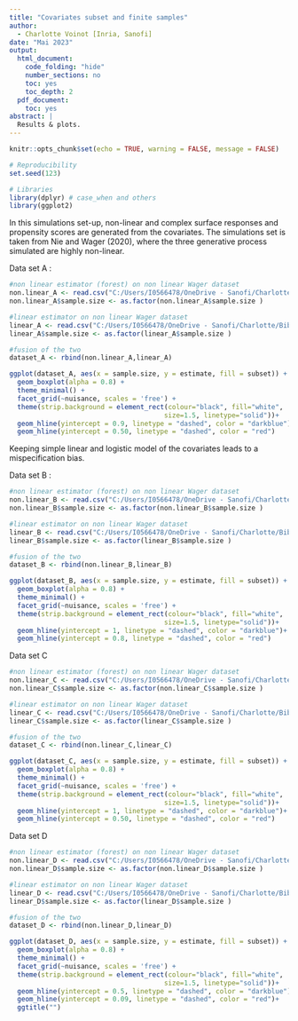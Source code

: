 ```yaml
---
title: "Covariates subset and finite samples"
author:
  - Charlotte Voinot [Inria, Sanofi]
date: "Mai 2023"
output:
  html_document:
    code_folding: "hide"
    number_sections: no
    toc: yes
    toc_depth: 2
  pdf_document:
    toc: yes
abstract: | 
  Results & plots. 
---
```


```r
knitr::opts_chunk$set(echo = TRUE, warning = FALSE, message = FALSE)

# Reproducibility
set.seed(123)

# Libraries
library(dplyr) # case_when and others
library(ggplot2)

```

In this simulations set-up, non-linear and complex surface responses and propensity scores are generated from the covariates.  The simulations set is taken from Nie and Wager (2020), where the three generative process simulated are highly non-linear.

Data set A : 
```r
#non linear estimator (forest) on non linear Wager dataset 
non.linear_A <- read.csv("C:/Users/I0566478/OneDrive - Sanofi/Charlotte/Bibliographie/Benedicte Projet/finite_sample/data/A.csv")
non.linear_A$sample.size <- as.factor(non.linear_A$sample.size )

#linear estimator on non linear Wager dataset  
linear_A <- read.csv("C:/Users/I0566478/OneDrive - Sanofi/Charlotte/Bibliographie/Benedicte Projet/finite_sample/data/A_linear.csv")
linear_A$sample.size <- as.factor(linear_A$sample.size )

#fusion of the two 
dataset_A <- rbind(non.linear_A,linear_A)
```


```r
ggplot(dataset_A, aes(x = sample.size, y = estimate, fill = subset)) +
  geom_boxplot(alpha = 0.8) +
  theme_minimal() +
  facet_grid(~nuisance, scales = 'free') +
  theme(strip.background = element_rect(colour="black", fill="white", 
                                       size=1.5, linetype="solid"))+
  geom_hline(yintercept = 0.9, linetype = "dashed", color = "darkblue")+
  geom_hline(yintercept = 0.50, linetype = "dashed", color = "red")
```
Keeping simple linear and logistic model of the covariates leads to a mispecification bias.

Data set B : 

```r
#non linear estimator (forest) on non linear Wager dataset 
non.linear_B <- read.csv("C:/Users/I0566478/OneDrive - Sanofi/Charlotte/Bibliographie/Benedicte Projet/finite_sample/data/B.csv")
non.linear_B$sample.size <- as.factor(non.linear_B$sample.size )

#linear estimator on non linear Wager dataset  
linear_B <- read.csv("C:/Users/I0566478/OneDrive - Sanofi/Charlotte/Bibliographie/Benedicte Projet/finite_sample/data/B_linear.csv")
linear_B$sample.size <- as.factor(linear_B$sample.size )

#fusion of the two 
dataset_B <- rbind(non.linear_B,linear_B)
```

```r
ggplot(dataset_B, aes(x = sample.size, y = estimate, fill = subset)) +
  geom_boxplot(alpha = 0.8) +
  theme_minimal() +
  facet_grid(~nuisance, scales = 'free') +
  theme(strip.background = element_rect(colour="black", fill="white", 
                                       size=1.5, linetype="solid"))+
  geom_hline(yintercept = 1, linetype = "dashed", color = "darkblue")+
  geom_hline(yintercept = 0.8, linetype = "dashed", color = "red")
```

Data set C 

```r
#non linear estimator (forest) on non linear Wager dataset 
non.linear_C <- read.csv("C:/Users/I0566478/OneDrive - Sanofi/Charlotte/Bibliographie/Benedicte Projet/finite_sample/data/C.csv")
non.linear_C$sample.size <- as.factor(non.linear_C$sample.size )

#linear estimator on non linear Wager dataset  
linear_C <- read.csv("C:/Users/I0566478/OneDrive - Sanofi/Charlotte/Bibliographie/Benedicte Projet/finite_sample/data/C_linear.csv")
linear_C$sample.size <- as.factor(linear_C$sample.size )

#fusion of the two 
dataset_C <- rbind(non.linear_C,linear_C)
```

```r
ggplot(dataset_C, aes(x = sample.size, y = estimate, fill = subset)) +
  geom_boxplot(alpha = 0.8) +
  theme_minimal() +
  facet_grid(~nuisance, scales = 'free') +
  theme(strip.background = element_rect(colour="black", fill="white", 
                                       size=1.5, linetype="solid"))+
  geom_hline(yintercept = 1, linetype = "dashed", color = "darkblue")+
  geom_hline(yintercept = 0.50, linetype = "dashed", color = "red")
```
Data set D 

```r
#non linear estimator (forest) on non linear Wager dataset 
non.linear_D <- read.csv("C:/Users/I0566478/OneDrive - Sanofi/Charlotte/Bibliographie/Benedicte Projet/finite_sample/data/D.csv")
non.linear_D$sample.size <- as.factor(non.linear_D$sample.size )

#linear estimator on non linear Wager dataset  
linear_D <- read.csv("C:/Users/I0566478/OneDrive - Sanofi/Charlotte/Bibliographie/Benedicte Projet/finite_sample/data/D_linear.csv")
linear_D$sample.size <- as.factor(linear_D$sample.size )

#fusion of the two 
dataset_D <- rbind(non.linear_D,linear_D)
```

```r
ggplot(dataset_D, aes(x = sample.size, y = estimate, fill = subset)) +
  geom_boxplot(alpha = 0.8) +
  theme_minimal() +
  facet_grid(~nuisance, scales = 'free') +
  theme(strip.background = element_rect(colour="black", fill="white", 
                                       size=1.5, linetype="solid"))+
  geom_hline(yintercept = 0.5, linetype = "dashed", color = "darkblue")+
  geom_hline(yintercept = 0.09, linetype = "dashed", color = "red")+
  ggtitle("")
```
